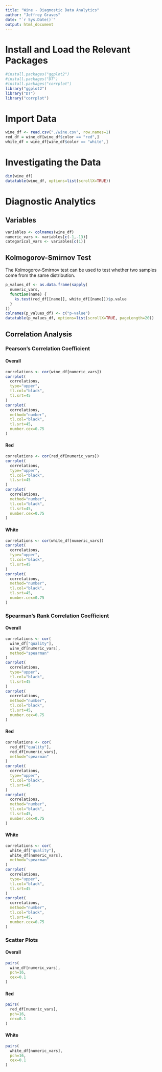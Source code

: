 ```yaml
---
title: "Wine - Diagnostic Data Analytics"
author: "Jeffrey Graves"
date: "`r Sys.Date()`"
output: html_document
---
```



# Install and Load the Relevant Packages
```r
#install.packages("ggplot2")
#install.packages("DT")
#install.packages("corrplot")
library("ggplot2")
library("DT")
library("corrplot")
```

# Import Data
```r
wine_df <- read.csv("./wine.csv", row.names=1)
red_df = wine_df[wine_df$color == "red",]
white_df = wine_df[wine_df$color == "white",]
```

# Investigating the Data
```r
dim(wine_df)
datatable(wine_df, options=list(scrollX=TRUE))
```

# Diagnostic Analytics
## Variables
```r
variables <- colnames(wine_df)
numeric_vars <- variables[c(-1,-13)]
categorical_vars <- variables[c(1)]
```

## Kolmogorov-Smirnov Test
The Kolmogorov-Smirnov test can be used to test whether two samples come from the same distribution.
```r
p_values_df <- as.data.frame(sapply(
  numeric_vars,
  function(name) {
    ks.test(red_df[[name]], white_df[[name]])$p.value
  }
))
colnames(p_values_df) <- c("p-value")
datatable(p_values_df, options=list(scrollX=TRUE, pageLength=20))
```

## Correlation Analysis
### Pearson’s Correlation Coefficient
#### Overall
```r
correlations <- cor(wine_df[numeric_vars])
corrplot(
  correlations,
  type="upper",
  tl.col="black",
  tl.srt=45
)
corrplot(
  correlations,
  method="number",
  tl.col="black",
  tl.srt=45,
  number.cex=0.75
)
```

#### Red
```r
correlations <- cor(red_df[numeric_vars])
corrplot(
  correlations,
  type="upper",
  tl.col="black",
  tl.srt=45
)
corrplot(
  correlations,
  method="number",
  tl.col="black",
  tl.srt=45,
  number.cex=0.75
)
```

#### White
```r
correlations <- cor(white_df[numeric_vars])
corrplot(
  correlations,
  type="upper",
  tl.col="black",
  tl.srt=45
)
corrplot(
  correlations,
  method="number",
  tl.col="black",
  tl.srt=45,
  number.cex=0.75
)
```

### Spearman’s Rank Correlation Coefficient
#### Overall
```r
correlations <- cor(
  wine_df["quality"],
  wine_df[numeric_vars],
  method="spearman"
)
corrplot(
  correlations,
  type="upper",
  tl.col="black",
  tl.srt=45
)
corrplot(
  correlations,
  method="number",
  tl.col="black",
  tl.srt=45,
  number.cex=0.75
)
```

#### Red
```r
correlations <- cor(
  red_df["quality"],
  red_df[numeric_vars],
  method="spearman"
)
corrplot(
  correlations,
  type="upper",
  tl.col="black",
  tl.srt=45
)
corrplot(
  correlations,
  method="number",
  tl.col="black",
  tl.srt=45,
  number.cex=0.75
)
```

#### White
```r
correlations <- cor(
  white_df["quality"],
  white_df[numeric_vars],
  method="spearman"
)
corrplot(
  correlations,
  type="upper",
  tl.col="black",
  tl.srt=45
)
corrplot(
  correlations,
  method="number",
  tl.col="black",
  tl.srt=45,
  number.cex=0.75
)
```

### Scatter Plots
#### Overall
```r
pairs(
  wine_df[numeric_vars],
  pch=16,
  cex=0.1
)
```

#### Red
```r
pairs(
  red_df[numeric_vars],
  pch=16,
  cex=0.1
)
```

#### White
```r
pairs(
  white_df[numeric_vars],
  pch=16,
  cex=0.1
)
```